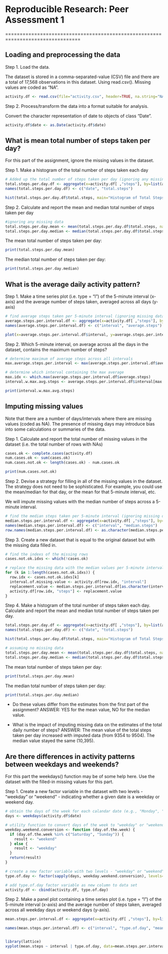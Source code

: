 # Reproducible Research: Peer Assessment 1

================================================================================


## Loading and preprocessing the data

Step 1. Load the data.

The dataset is stored in a comma-separated-value (CSV) file and there are a total of 17,568 observations in this dataset. Using read.csv(). Missing values are coded as "NA".

```r
activity.df <- read.csv(file="activity.csv", header=TRUE, na.string="NA")
```


Step 2. Process/transform the data into a format suitable for analysis.

Convert the character representation of date to objects of class "Date".

```r
activity.df$date <- as.Date(activity.df$date)
```


## What is mean total number of steps taken per day?

For this part of the assignment, ignore the missing values in the dataset.

Step 1. Make a histogram of the total number of steps taken each day

```r
# Added up the total number of steps taken per day (ignoring any missing data)
total.steps.per.day.df <- aggregate(x=activity.df[ ,"steps"], by=list(activity.df$date), FUN=sum, na.rm=TRUE)
names(total.steps.per.day.df) <- c("date", "total.steps")

hist(total.steps.per.day.df$total.steps, main="Histogram of Total Steps per Day", xlab="Total Steps per Day")
```


Step 2. Calculate and report the mean and median total number of steps taken per day

```r
#ignoring any missing data
total.steps.per.day.mean <- mean(total.steps.per.day.df$total.steps, na.rm=TRUE)
total.steps.per.day.median <- median(total.steps.per.day.df$total.steps, na.rm=TRUE)
```

The mean total number of steps taken per day:
```r
print(total.steps.per.day.mean)
```

The median total number of steps taken per day:
```r
print(total.steps.per.day.median)
```


## What is the average daily activity pattern?

Step 1. Make a time series plot (i.e. type = "l") of the 5-minute interval (x-axis) and the average number of steps taken, averaged across all days (y-axis)

```r
# find average steps taken per 5-minute interval (ignoring missing data)
average.steps.per.interval.df <- aggregate(x=activity.df[ ,"steps"], by=list(activity.df$interval), FUN=mean, na.rm=TRUE)
names(average.steps.per.interval.df) <- c("interval", "average.steps")

plot(x=average.steps.per.interval.df$interval, y=average.steps.per.interval.df$average.steps, type="l", xlab="5-Minute Interval", ylab="Average Number Steps Taken", main="Average Daily Activity")
```


Step 2. Which 5-minute interval, on average across all the days in the dataset, contains the maximum number of steps?

```r
# determine maximum of average steps across all intervals
max.average.steps.per.interval <- max(average.steps.per.interval.df$average.steps)

# determine which interval containing the max average
max.idx <- which.max(average.steps.per.interval.df$average.steps)
interval.w.max.avg.steps <- average.steps.per.interval.df$interval[max.idx]

print(interval.w.max.avg.steps)
```


## Imputing missing values

Note that there are a number of days/intervals where there are missing values (coded as NA). The presence of missing days may introduce bias into some calculations or summaries of the data.

Step 1. Calculate and report the total number of missing values in the dataset (i.e. the total number of rows with NAs)

```r
cases.ok <- complete.cases(activity.df)
num.cases.ok <- sum(cases.ok)
num.cases.not.ok <- length(cases.ok) - num.cases.ok

print(num.cases.not.ok)
```


Step 2. Devise a strategy for filling in all of the missing values in the dataset. The strategy does not need to be sophisticated. For example, you could use the mean/median for that day, or the mean for that 5-minute interval, etc.

We will impute missing values with the median number of steps across a 5-minute interval.

```r
# find the median steps taken per 5-minute interval (ignoring missing data)
median.steps.per.interval.df <- aggregate(x=activity.df[ ,"steps"], by=list(activity.df$interval), FUN=median, na.rm=TRUE)
names(median.steps.per.interval.df) <- c("interval", "median.steps")
row.names(median.steps.per.interval.df) <- as.character(median.steps.per.interval.df$interval)
```


Step 3. Create a new dataset that is equal to the original dataset but with the missing data filled in.

```r
# find the indexs of the missing rows
cases.not.ok.idxs <- which(!cases.ok)

# replace the missing data with the median values per 5-minute interval
for (k in 1:length(cases.not.ok.idxs)) {
  row.idx <- cases.not.ok.idxs[k]
  interval.of.missing.value <- activity.df[row.idx, "interval"]
  replacement.value <- median.steps.per.interval.df[as.character(interval.of.missing.value), "median.steps"]
  activity.df[row.idx, "steps"] <- replacement.value
}
```


Step 4. Make a histogram of the total number of steps taken each day. Calculate and report the mean and median total number of steps taken per day.

```r
total.steps.per.day.df <- aggregate(x=activity.df[ ,"steps"], by=list(activity.df$date), FUN=sum, na.rm=FALSE)
names(total.steps.per.day.df) <- c("date", "total.steps")

hist(total.steps.per.day.df$total.steps, main="Histogram of Total Steps per Day", xlab="Total Steps per Day")
```

```r
# assuming no missing data
total.steps.per.day.mean <- mean(total.steps.per.day.df$total.steps, na.rm=FALSE)
total.steps.per.day.median <- median(total.steps.per.day.df$total.steps, na.rm=FALSE)
```

The mean total number of steps taken per day:
```r
print(total.steps.per.day.mean)
```

The median total number of steps taken per day:
```r
print(total.steps.per.day.median)
```


- Do these values differ from the estimates from the first part of the assignment?
ANSWER: YES for the mean value, NO for the median value.

- What is the impact of imputing missing data on the estimates of the total daily number of steps?
ANSWER: The mean value of the total steps taken per day increased with imputed data (from 9354 to 9504).  The median value stayed the same (10,395).



## Are there differences in activity patterns between weekdays and weekends?

For this part the weekdays() function may be of some help here. Use the dataset with the filled-in missing values for this part.

Step 1. Create a new factor variable in the dataset with two levels - "weekday" or "weekend" - indicating whether a given date is a weekday or weekend day.

```r
# obtain the days of the week for each calandar date (e.g., "Monday", "Tuesday", etc.)
days <- weekdays(activity.df$date)

# utility function to convert days of the week to "weekday" or "weekend"
weekday.weekend.conversion <- function (day.of.the.week) {
  if (day.of.the.week %in% c("Saturday", "Sunday")) {
    result <- "weekend"
  } else {
    result <- "weekday"
  }
  return(result)
}

# create a new factor variable with two levels - "weekday" or "weekend"
type.of.day <- factor(sapply(days, weekday.weekend.conversion), levels=c("weekday", "weekend"))

# add type.of.day factor variable as new column to data set
activity.df <- cbind(activity.df, type.of.day)
```


Step 2. Make a panel plot containing a time series plot (i.e. type = "l") of the 5-minute interval (x-axis) and the average number of steps taken, averaged across all weekday days or weekend days (y-axis).

```r
mean.steps.per.interval.df <- aggregate(x=activity.df[ ,"steps"], by=list(activity.df$interval, activity.df$type.of.day), FUN=mean, na.rm=FALSE)

names(mean.steps.per.interval.df) <- c("interval", "type.of.day", "mean.steps")


library(lattice)
xyplot(mean.steps ~ interval | type.of.day, data=mean.steps.per.interval.df, layout=c(1,2), type="l")
```




